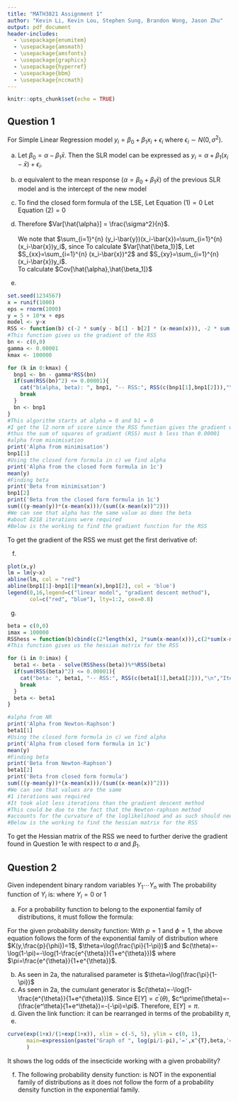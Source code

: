 ```yaml
---
title: "MATH3821 Assignment 1"
author: "Kevin Li, Kevin Lou, Stephen Sung, Brandon Wong, Jason Zhu"
output: pdf_document
header-includes:
  - \usepackage{enumitem}
  - \usepackage{amsmath}
  - \usepackage{amsfonts}
  - \usepackage{graphicx}
  - \usepackage{hyperref}
  - \usepackage{bbm}
  - \usepackage{nccmath}
---
```


```r
knitr::opts_chunk$set(echo = TRUE)
```

## Question 1

For Simple Linear Regression model $y_i=\beta_0+\beta_1 x_i + \epsilon_i$ where $\epsilon_i \sim N(0,\sigma^2)$.

a) Let $\beta_0 = \alpha - \beta_1 \bar{x}$. Then the SLR model can be expressed as $y_i=\alpha+\beta_1(x_i-\bar{x})+\epsilon_i$.

b) $\alpha$ equivalent to the mean response ($\alpha=\beta_0+\beta_1 \bar{x}$) of the previous SLR model and is the intercept of the new model

c) To find the closed form formula of the LSE,
\begin{align}
    RSS(\beta_1) &= \sum_{i=1}^{n} [y_i-(\alpha+\beta_1(x_i-\bar{x}))]^2 \nonumber \\
    \frac{\text{d}RSS(\beta_1)}{\text{d}\alpha} &= -2 \sum_{i=1}^{n} (y_i-(\alpha+\beta_1(x_i-\bar{x})))\\
    \frac{\text{d}RSS(\beta_1)}{\text{d}\beta_1} &= -2 \sum_{i=1}^{n}   \left(y_i-(\alpha+\beta_1(x_i-\bar{x}))(x_i -\bar{x})\right)  
  \end{align}
  Let Equation $(1) = 0$
  \begin{align*}
    &-2 \sum_{i=1}^{n} (y_i-(\hat{\alpha}+\hat{\beta_1}(x_i-\bar{x}))) = 0 \\
    &\sum_{i=1}^{n} y_i - \sum_{i=1}^{n} \hat{\alpha_i} - \sum_{i=1}^{n} \hat{\beta_1}x_i + \sum_{i=1}^{n} \hat{\beta_1}\bar{x} = 0 \\
   & n \hat{\alpha_i} = \sum_{i=1}^{n} y_i - \hat{\beta_1} \sum_{i=1}^{n}x_i + n\hat{\beta_1}\bar{x} \\
    &\hat{\alpha_i} = \frac{1}{n}\sum_{i=1}^{n} y_i -\hat{\beta_1}\bar{x}+\hat{\beta_1}\bar{x} \\
    &\hat{\alpha_i} = \bar{y}
  \end{align*}
  Let Equation $(2) = 0$ 
  \begin{align*}
    &-2 \sum_{i=1}^{n} \left(y_i-(\hat{\alpha}+\hat{\beta_1}(x_i-\bar{x}))(x_i -\bar{x})\right) = 0 \\
    &\sum_{i=1}^{n} y_i(x_i-\bar{x})-\sum_{i=1}^{n}\hat{\alpha}(x_i-\bar{x}) -\sum_{i=1}^{n} \hat{\beta_1}(x_i-\bar{x})^2 = 0 \\
    &\hat{\beta_1} \sum_{i=1}^{n} (x_i-\bar{x})^2 = \sum_{i=1}^{n} (y_i-\hat{\alpha})(x_i-\bar{x}) \\ \intertext{since $\hat{\alpha} = \bar{y}$}
    &\hat{\beta_1} = \frac{\sum_{i=1}^{n} (y_i-\bar{y})(x_i-\bar{x})}{\sum_{i=1}^{n} (x_i-\bar{x})^2}
  \end{align*}

d) 
  \begin{align*}
    Var[\hat{\alpha}] &= Var\left[ \frac{1}{n} \sum_{i=1}^{n} y_i \right] \\
    &= \frac{1}{n^2} Var \left[ \sum_{i=1}^{n} y_i \right] \\ \intertext{Since all $y_i$'s are uncorrelated}
    &= \frac{1}{n^2} \sum_{i=1}^{n} Var [y_i] \\
    &= \frac{1}{n^2} \sum_{i=1}^{n} \sigma^2 \\
    &= \frac{n \sigma^2}{n^2} \\
    &= \frac{\sigma^2}{n} \\
  \end{align*}
  Therefore $Var[\hat{\alpha}] = \frac{\sigma^2}{n}$. \
  \
  We note that $\sum_{i=1}^{n} (y_i-\bar{y})(x_i-\bar{x})=\sum_{i=1}^{n} (x_i-\bar{x})y_i$, since
  \begin{align*}
    &\sum_{i=1}^{n} (y_i-\bar{y})(x_i-\bar{x}) = \sum_{i=1}^{n} y_i(x_i-\bar{x}) - \sum_{i=1}^{n} \bar{y}(x_i-\bar{x}) \\ \intertext{and we notice that}
    &\sum_{i=1}^{n} (x_i-\bar{x}) = \sum_{i=1}^{n} x_i - \frac{1}{n}n\sum_{i=1}^{n} x_i = 0
  \end{align*}
  To calculate $Var[\hat{\beta_1}]$,
  \begin{align*}
    Var[\hat{\beta_1}]&=Var\left[\frac{\sum_{i=1}^{n} (x_i-\bar{x})y_i}{\sum_{i=1}^{n} (x_i-\bar{x})^2}\right] \\
    &= \frac{1}{\left(\sum_{i=1}^{n} (x_i-\bar{x})^2\right)^2} Var\left[\sum_{i=1}^{n}(x_i-\bar{x})y_i\right] \\
    &= \frac{1}{\left(\sum_{i=1}^{n} (x_i-\bar{x})^2\right)^2}\sum_{i=1}^{n} Var\left[(x_i-\bar{x})y_i\right] \\
    &= \frac{1}{\left(\sum_{i=1}^{n} (x_i-\bar{x})^2\right)^2}\sum_{i=1}^{n} (x_i-\bar{x})^2 Var\left[y_i\right] \\
    &= \frac{1}{\left(\sum_{i=1}^{n} (x_i-\bar{x})^2\right)^2}\sum_{i=1}^{n} (x_i-\bar{x})^2 \sigma^2 \\
    &= \frac{\sigma^2}{\sum_{i=1}^{n} (x_i-\bar{x})^2}
  \end{align*}
  Let $S_{xx}=\sum_{i=1}^{n} (x_i-\bar{x})^2$ and $S_{xy}=\sum_{i=1}^{n} (x_i-\bar{x})y_i$.
  \
  To calculate $Cov[\hat{\alpha},\hat{\beta_1]}$
  \begin{align*}
    Cov[\hat{\alpha},\hat{\beta_1]} &= Cov[\bar{y},\hat{\beta_1}] \\
    &= Cov\left[\bar{y},\frac{S_{xy}}{S_{xx}}\right] \\
    &= \frac{1}{S_{xx}}Cov\left[\bar{y},S_{xy}\right] \\
    &= \frac{1}{S_{xx}}Cov\left[\frac{1}{n}\sum_{i=1}^{n}y_i,S_{xy}\right] \\
    &= \frac{1}{n S_{xx}}Cov\left[ \sum_{i=1}^{n} y_i, \sum_{j=1}^{n} (x_j-\bar{x})y_j)\right] \\
    &= \frac{1}{n S_{xx}} \sum_{i=1}^{n} \sum_{j=1}^{n} (x_j-\bar{x}) Cov[ y_i,y_j] \\ \intertext{When $i\ne j$, $Cov[y_i,y_j]=0$ since all $y_i$ are uncorrelated with each other, and $Cov[y_i,y_j]=Var[y_i]$ when $i = j$}
    &= \frac{1}{n S_{xx}} \sum_{i=j}^{n} (x_i-\bar{x}) \sigma^2 \\
    &= 0
  \end{align*}
  
e) 
```r
set.seed(1234567)
x = runif(1000)
eps = rnorm(1000)
y = 5 + 10*x + eps
model <- y~x
RSS <- function(b) c(-2 * sum(y - b[1] - b[2] * (x-mean(x))), -2 * sum((y - b[1] - b[2] * (x-mean(x))) * (x-mean(x))))
#This function gives us the gradient of the RSS
bn <- c(0,0)
gamma <- 0.00001
kmax <- 100000

for (k in 0:kmax) {
  bnp1 <- bn - gamma*RSS(bn)
  if(sum(RSS(bn)^2) <= 0.00001){
    cat("b(alpha, beta): ", bnp1, "-- RSS:", RSS(c(bnp1[1],bnp1[2])),"\n","Iterations:",k,"\n")
    break
  }
  bn <- bnp1
}
#This algorithm starts at alpha = 0 and b1 = 0
#I get the l2 norm of score since the RSS function gives the gradient which is the score
#thus the sum of squares of gradient (RSS) must b less than 0.00001
#alpha from minimisation
print('Alpha from minimisation')
bnp1[1]
#Using the closed form formula in c) we find alpha
print('Alpha from the closed form formula in 1c')
mean(y)
#Finding beta
print('Beta from minimisation')
bnp1[2]
print('Beta from the closed form formula in 1c')
sum(((y-mean(y))*(x-mean(x)))/(sum((x-mean(x))^2)))
#We can see that alpha has the same value as does the beta
#about 8218 iterations were required 
#Below is the working to find the gradient function for the RSS
```

To get the gradient of the RSS we must get the first derivative of:
\begin{align*}
    S(\beta_1,\beta_2) &= \sum_{i=1}^n(y_i-\beta_1-\beta_2x_i)^2\\
    S'(\beta_1,\beta_2) &= (-2\sum_{i=1}^n(y_i-\beta_1-\beta_2x_i),-2\sum_{i=1}^nx_i(y_i-\beta_1-\beta_2x_i))\\
\end{align*}

f)
```r
plot(x,y)
lm = lm(y~x)
abline(lm, col = "red")
abline(bnp1[1]-bnp1[1]*mean(x),bnp1[2], col = 'blue')
legend(0,16,legend=c("linear model", "gradient descent method"),
       col=c("red", "blue"), lty=1:2, cex=0.8)
```

g)
```r
beta = c(0,0)
imax = 100000
RSShess = function(b)cbind(c(2*length(x), 2*sum(x-mean(x))),c(2*sum(x-mean(x)),2*sum((x-mean(x))^2)))
#This function gives us the hessian matrix for the RSS

for (i in 0:imax) {
  beta1 <- beta - solve(RSShess(beta))%*%RSS(beta)
  if(sum(RSS(beta)^2) <= 0.00001){
    cat("beta: ", beta1, "-- RSS:", RSS(c(beta1[1],beta1[2])),"\n","Iterations:",i,"\n")
    break
  }
  beta <- beta1
}

#alpha from NR
print('Alpha from Newton-Raphson')
beta1[1]
#Using the closed form formula in c) we find alpha
print('Alpha from closed form formula in 1c')
mean(y)
#Finding beta
print('Beta from Newton-Raphson')
beta1[2]
print('Beta from closed form formula')
sum(((y-mean(y))*(x-mean(x)))/(sum((x-mean(x))^2)))
#We can see that values are the same 
#1 iterations was required
#It took alot less iterations than the gradient descent method
#This could be due to the fact that the Newton-raphson method
#accounts for the curvature of the loglikelihood and as such should need less iterations
#Below is the working to find the hessian matrix for the RSS
```
To get the Hessian matrix of the RSS we need to further derive the gradient found in Question 1e with respect to $\alpha$ and $\beta_1$.\
\begin{align*}
    S'(\alpha,\beta_1) &= (-2\sum_{i=1}^n(y_i-\alpha-\beta_1(x_i-\bar x)),-2\sum_{i=1}^n(x_i-\bar x)(y_i-\alpha-\beta_1(x_i-\bar x)))\\
    \frac{\partial^2S(\alpha,\beta_1)}{\partial\alpha^2} &= 2\sum_{i=1}^n1\\
    &= 2n\\
    \frac{\partial^2S(\alpha,\beta_1)}{\partial\beta_1^2} &= 2\sum_{i=1}^n(x_i-\bar x)(x_i-\bar x)\\
    &= 2\sum_{i=1}^n(x_i-\bar x)^2\\
    \frac{\partial^2S(\alpha,\beta_1)}{\partial\alpha\partial\beta_1} &= 2\sum_{i=1}^n(x_i-\bar x)\\
    &= \frac{\partial^2S(\alpha,\beta_1)}{\partial\beta_1\partial\alpha}\\
\end{align*}

  
## Question 2
Given \textit{n} independent binary random variables $Y_1 \cdots Y_n$ with
\begin{align*}
  P(Y_i=1)=\pi_i \text{  and  } P(Y_i=0)=1-\pi_i 
\end{align*} 
The probability function of $Y_i$ is:
\begin{align*}
  \pi_i^{Y_i}(1-\pi_i)^{1-Y_i}
\end{align*} 
where $Y_i=0$ or $1$

a) For a probability function to belong to the exponential family of distributions, it must follow the formula:

 \begin{align*}
    f(y;\theta,\phi)=K(y,\frac{p}{\phi})\exp\left(\frac{p}{\phi}\{y\theta-c(\theta)\}\right)
  \end{align*}
  For the given probability density function:
  \begin{align*}
    f(y;\pi) &= \pi_i^{y}(1-\pi_i)^{1-y} \\
    &= \exp\left(\log\pi_i^{y}(1-\pi_i)^{1-y}\right) \\
    &= \exp\left(\log\pi_i^{y}+\log(1-\pi_i)^{1-y})\right) \\
    &= \exp\left(y\log\pi_i+(1-y)\log(1-\pi_i)\right) \\
    &= \exp\left(y\log(\frac{\pi}{1-\pi})+\log(1-\pi)\right) \\
  \end{align*}
  With $p=1$ and $\phi=1$, the above equation follows the form of the exponential family of distribution where
  $K(y,\frac{p}{\phi})=1$, $\theta=\log(\frac{\pi}{1-\pi})$ and $c(\theta)=-\log(1-\pi)=-\log(1-\frac{e^{\theta}}{1+e^{\theta}})$ where $\pi=\frac{e^{\theta}}{1+e^{\theta}}$.
  
b) As seen in 2a, the naturalised parameter is $\theta=\log(\frac{\pi}{1-\pi})$
c) As seen in 2a, the cumulant generator is $c(\theta)=-\log(1-\frac{e^{\theta}}{1+e^{\theta}})$.
  Since $\text{E}[Y]=c^\prime(\theta)$,
  $c^\prime(\theta)=-(\frac{e^\theta}{1+e^\theta})=-(-\pi)=\pi$.
  Therefore, $\text{E}[Y]=\pi$.
d) Given the link function:
\begin{align*}
    g(\pi)=\log(\frac{\pi}{1-\pi})=e^{x^{T}\beta}
  \end{align*}
  it can be rearranged in terms of the probability $\pi$,
  \begin{align*}
    e^{x^{T}\beta}&=\log(\frac{\pi}{1-\pi}) \\
    e^{x^{T}\beta}-\pi e^{x^{T}\beta}&=\pi \\
    \pi &= \frac{e^{x^{T}\beta}}{1+e^{x^{T}\beta}}
  \end{align*}
e) 
```r
curve(exp(1+x)/(1+exp(1+x)), xlim = c(-5, 5), ylim = c(0, 1), 
      main=expression(paste("Graph of ", log(pi/1-pi),'=',x^{T},beta,'=',beta[1]+beta[2],'x'))
      )
```
It shows the log odds of the insecticide working with a given probability?

f) The following probability density function:
\begin{align*}
    f(y;\theta)=\frac{1}{\phi}\exp\left(\frac{(y-\theta)}{\phi}-\exp\left[\frac{(y-\theta)}{\phi}\right]\right)
  \end{align*}
  is NOT in the exponential family of distributions as it does not follow the form of a probability density function in the exponential family.

  
